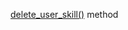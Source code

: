 [delete_user_skill()](/docs/toloka-kit/reference/toloka.client.TolokaClient.delete_user_skill) method
